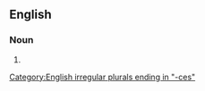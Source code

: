 ==English==

===Noun===
{{head|en|noun form}}

# {{plural of|en|alpha helix}}

[[Category:English irregular plurals ending in "-ces"]]